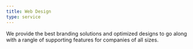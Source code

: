 ```yaml
---
title: Web Design
type: service
---
```


We provide the best branding solutions and optimized designs to go along with a rangle of supporting features for companies of all sizes.
